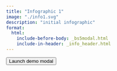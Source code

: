 ```yaml
---
title: "Infographic 1"
image: "./info1.svg"
description: "initial infographic"
format:
  html:
    include-before-body: _bs5modal.html
    include-in-header: _info_header.html
---
```


<!-- https://quarto.org/docs/output-formats/page-layout.html#css-grid -->
::: {.grid}
::::: {.g-col-9}
::::::: {#svg}
:::::::
:::::
::::: {.g-col-3}
::::::: {#toc}
:::::::
:::::
:::

<!-- run infographiq function to link the svg with the svg_list -->
<script>
  link_svg({
    svg:         "info1.svg", 
    csv:         "./icon_links.csv", 
    svg_id:      "svg", 
    toc_id:      "toc",
    toc_style:   "sectioned_list",
    text_toggle: "toggle_off",
    svg_filter:  "info1.svg"});
</script>

<!-- Button trigger modal -->
<button type="button" class="btn btn-primary" data-bs-toggle="modal" data-bs-target="#exampleModal">
  Launch demo modal
</button>

